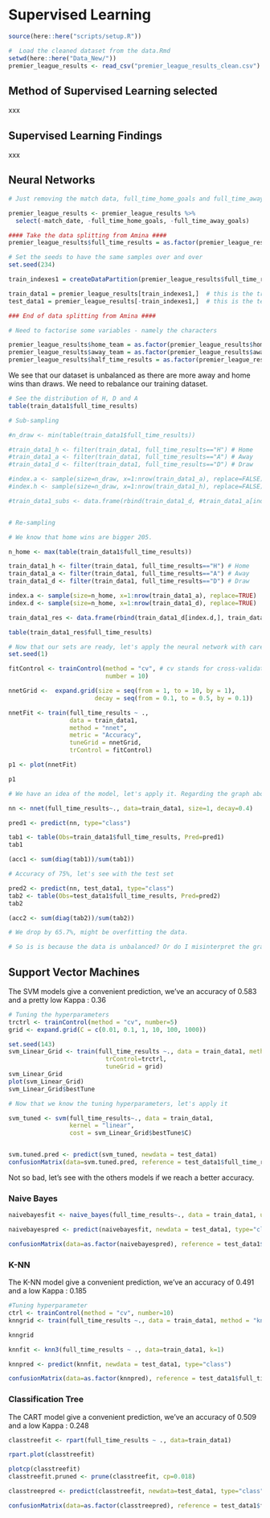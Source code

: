 # Supervised Learning

```r
source(here::here("scripts/setup.R"))
```

```r
#  Load the cleaned dataset from the data.Rmd
setwd(here::here("Data_New/"))
premier_league_results <- read_csv("premier_league_results_clean.csv")
```

## Method of Supervised Learning selected

xxx

## Supervised Learning Findings

xxx

## Neural Networks

```r
# Just removing the match data, full_time_home_goals and full_time_away_goals

premier_league_results <- premier_league_results %>% 
  select(-match_date, -full_time_home_goals, -full_time_away_goals)

#### Take the data splitting from Amina ####
premier_league_results$full_time_results = as.factor(premier_league_results$full_time_results)

# Set the seeds to have the same samples over and over
set.seed(234)

train_indexes1 = createDataPartition(premier_league_results$full_time_results,p=0.8,list=FALSE)

train_data1 = premier_league_results[train_indexes1,]  # this is the training set
test_data1 = premier_league_results[-train_indexes1,]  # this is the test set

### End of data splitting from Amina ####

# Need to factorise some variables - namely the characters

premier_league_results$home_team = as.factor(premier_league_results$home_team)
premier_league_results$away_team = as.factor(premier_league_results$away_team)
premier_league_results$half_time_results = as.factor(premier_league_results$half_time_results)
```

We see that our dataset is unbalanced as there are more away and home wins than draws. We need to rebalance our training dataset.

```r
# See the distribution of H, D and A
table(train_data1$full_time_results)

# Sub-sampling

#n_draw <- min(table(train_data1$full_time_results))

#train_data1_h <- filter(train_data1, full_time_results=="H") # Home
#train_data1_a <- filter(train_data1, full_time_results=="A") # Away
#train_data1_d <- filter(train_data1, full_time_results=="D") # Draw

#index.a <- sample(size=n_draw, x=1:nrow(train_data1_a), replace=FALSE) ## sub-sample 97 instances from the "A"
#index.h <- sample(size=n_draw, x=1:nrow(train_data1_h), replace=FALSE) ## sub-sample 97 instances from the "H"

#train_data1_subs <- data.frame(rbind(train_data1_d, #train_data1_a[index.a,], train_data1_h[index.h,]))


# Re-sampling

# We know that home wins are bigger 205.

n_home <- max(table(train_data1$full_time_results))

train_data1_h <- filter(train_data1, full_time_results=="H") # Home
train_data1_a <- filter(train_data1, full_time_results=="A") # Away
train_data1_d <- filter(train_data1, full_time_results=="D") # Draw

index.a <- sample(size=n_home, x=1:nrow(train_data1_a), replace=TRUE)
index.d <- sample(size=n_home, x=1:nrow(train_data1_d), replace=TRUE)

train_data1_res <- data.frame(rbind(train_data1_d[index.d,], train_data1_a[index.a,], train_data1_h))

table(train_data1_res$full_time_results)

```


```r
# Now that our sets are ready, let's apply the neural network with caret
set.seed(1)

fitControl <- trainControl(method = "cv", # cv stands for cross-validation 
                           number = 10)

nnetGrid <-  expand.grid(size = seq(from = 1, to = 10, by = 1),
                        decay = seq(from = 0.1, to = 0.5, by = 0.1))

nnetFit <- train(full_time_results ~ ., 
                 data = train_data1,
                 method = "nnet",
                 metric = "Accuracy",
                 tuneGrid = nnetGrid,
                 trControl = fitControl)

p1 <- plot(nnetFit)

p1
```

```r
# We have an idea of the model, let's apply it. Regarding the graph above, choose decay of 0.4 and size of 9 nodes.

nn <- nnet(full_time_results~., data=train_data1, size=1, decay=0.4)

pred1 <- predict(nn, type="class")

tab1 <- table(Obs=train_data1$full_time_results, Pred=pred1)
tab1

(acc1 <- sum(diag(tab1))/sum(tab1))

# Accuracy of 75%, let's see with the test set

pred2 <- predict(nn, test_data1, type="class")
tab2 <- table(Obs=test_data1$full_time_results, Pred=pred2)
tab2

(acc2 <- sum(diag(tab2))/sum(tab2))

# We drop by 65.7%, might be overfitting the data.

# So is is because the data is unbalanced? Or do I misinterpret the graph above.
```

## Support Vector Machines

The SVM models give a convenient prediction, we've an accuracy of 0.583 and a pretty low Kappa : 0.36
```r
# Tuning the hyperparameters
trctrl <- trainControl(method = "cv", number=5)
grid <- expand.grid(C = c(0.01, 0.1, 1, 10, 100, 1000))

set.seed(143)
svm_Linear_Grid <- train(full_time_results ~., data = train_data1, method = "svmLinear",
                           trControl=trctrl,
                           tuneGrid = grid)
svm_Linear_Grid
plot(svm_Linear_Grid)
svm_Linear_Grid$bestTune
```

```r
# Now that we know the tuning hyperparameters, let's apply it

svm_tuned <- svm(full_time_results~., data = train_data1,
                 kernel = "linear",
                 cost = svm_Linear_Grid$bestTune$C)


svm.tuned.pred <- predict(svm_tuned, newdata = test_data1)
confusionMatrix(data=svm.tuned.pred, reference = test_data1$full_time_results)
```

Not so bad, let's see with the others models if we reach a better accuracy.

### Naive Bayes

```r
naivebayesfit <- naive_bayes(full_time_results~., data = train_data1, usekernel=TRUE)

naivebayespred <- predict(naivebayesfit, newdata = test_data1, type="class")

confusionMatrix(data=as.factor(naivebayespred), reference = test_data1$full_time_results)
```


### K-NN
The K-NN model give a convenient prediction, we've an accuracy of 0.491 and a low Kappa : 0.185

```r
#Tuning hyperparameter
ctrl <- trainControl(method = "cv", number=10)
knngrid <- train(full_time_results ~., data = train_data1, method = "knn", trControl=ctrl, tuneGrid = data.frame(k=c(1,2,5,10,50,100)))

knngrid
```

```r
knnfit <- knn3(full_time_results ~ ., data=train_data1, k=1)

knnpred <- predict(knnfit, newdata = test_data1, type="class")

confusionMatrix(data=as.factor(knnpred), reference = test_data1$full_time_results)
```


### Classification Tree
The CART model give a convenient prediction, we've an accuracy of 0.509 and a low Kappa : 0.248


```r
classtreefit <- rpart(full_time_results ~ ., data=train_data1)

rpart.plot(classtreefit)

plotcp(classtreefit)
classtreefit.pruned <- prune(classtreefit, cp=0.018)

classtreepred <- predict(classtreefit, newdata=test_data1, type="class")

confusionMatrix(data=as.factor(classtreepred), reference = test_data1$full_time_results)
```
